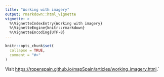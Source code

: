 ```yaml
---
title: "Working with imagery"
output: rmarkdown::html_vignette
vignette: >
  %\VignetteIndexEntry{Working with imagery}
  %\VignetteEngine{knitr::rmarkdown}
  %\VignetteEncoding{UTF-8}
---
```


```r
knitr::opts_chunk$set(
  collapse = TRUE,
  comment = "#>"
)
```

Visit <https://ropenspain.github.io/mapSpain/articles/working_imagery.html>.`
